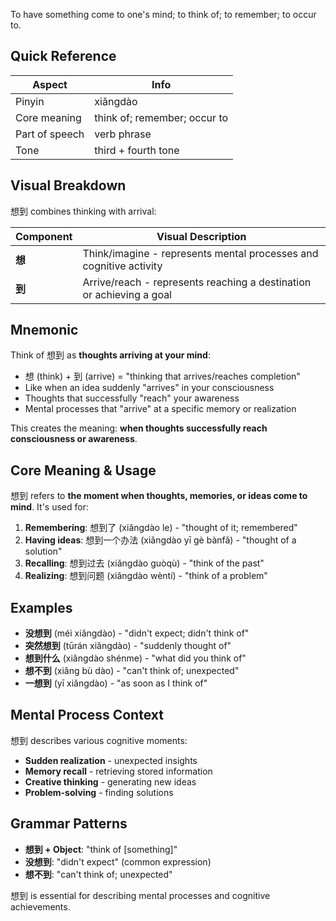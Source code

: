 To have something come to one's mind; to think of; to remember; to occur to.

## Quick Reference

| Aspect         | Info                           |
| -------------- | ------------------------------ |
| Pinyin         | xiǎngdào                       |
| Core meaning   | think of; remember; occur to   |
| Part of speech | verb phrase                    |
| Tone           | third + fourth tone            |

## Visual Breakdown

想到 combines thinking with arrival:

| Component | Visual Description                                                      |
| --------- | ----------------------------------------------------------------------- |
| **想**    | Think/imagine - represents mental processes and cognitive activity      |
| **到**    | Arrive/reach - represents reaching a destination or achieving a goal    |

## Mnemonic

Think of 想到 as **thoughts arriving at your mind**:

- 想 (think) + 到 (arrive) = "thinking that arrives/reaches completion"
- Like when an idea suddenly "arrives" in your consciousness
- Thoughts that successfully "reach" your awareness
- Mental processes that "arrive" at a specific memory or realization

This creates the meaning: **when thoughts successfully reach consciousness or awareness**.

## Core Meaning & Usage

想到 refers to **the moment when thoughts, memories, or ideas come to mind**. It's used for:

1. **Remembering**: 想到了 (xiǎngdào le) - "thought of it; remembered"
2. **Having ideas**: 想到一个办法 (xiǎngdào yī gè bànfǎ) - "thought of a solution"
3. **Recalling**: 想到过去 (xiǎngdào guòqù) - "think of the past"
4. **Realizing**: 想到问题 (xiǎngdào wèntí) - "think of a problem"

## Examples

- **没想到** (méi xiǎngdào) - "didn't expect; didn't think of"
- **突然想到** (tūrán xiǎngdào) - "suddenly thought of"
- **想到什么** (xiǎngdào shénme) - "what did you think of"
- **想不到** (xiǎng bù dào) - "can't think of; unexpected"
- **一想到** (yī xiǎngdào) - "as soon as I think of"

## Mental Process Context

想到 describes various cognitive moments:
- **Sudden realization** - unexpected insights
- **Memory recall** - retrieving stored information
- **Creative thinking** - generating new ideas
- **Problem-solving** - finding solutions

## Grammar Patterns

- **想到 + Object**: "think of [something]"
- **没想到**: "didn't expect" (common expression)
- **想不到**: "can't think of; unexpected"

想到 is essential for describing mental processes and cognitive achievements.
